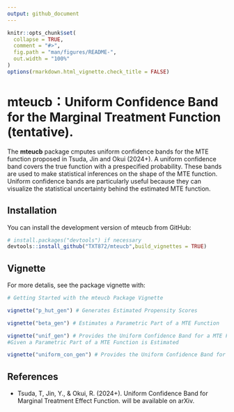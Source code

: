 ```yaml
---
output: github_document
---
```


<!-- README.md is generated from README.Rmd. Please edit that file -->

```r
knitr::opts_chunk$set(
  collapse = TRUE,
  comment = "#>",
  fig.path = "man/figures/README-",
  out.width = "100%"
)
options(rmarkdown.html_vignette.check_title = FALSE) 
```

# mteucb：Uniform Confidence Band for the Marginal Treatment Function (tentative).

<!-- badges: start -->
<!-- badges: end -->

The **mteucb** package cmputes  uniform confidence bands for the MTE function proposed in Tsuda, Jin and Okui (2024+). A uniform confidence band covers the true function with a prespecified probability. These bands are used to make statistical inferences on the shape of the MTE function. Uniform confidence bands are particularly useful because they can visualize the statistical uncertainty behind the estimated MTE function.

## Installation

You can install the development version of mteucb from GitHub:

``` r
# install.packages("devtools") if necessary
devtools::install_github("TXT872/mteucb",build_vignettes = TRUE)
```

## Vignette

For more detalis, see the package vignette with:
``` r
# Getting Started with the mteucb Package Vignette

vignette("p_hut_gen") # Generates Estimated Propensity Scores

vignette("beta_gen") # Estimates a Parametric Part of a MTE Function 

vignette("unif_gen") # Provides the Uniform Confidence Band for a MTE Function 
#Given a Parametric Part of a MTE Function is Estimated

vignette("uniform_con_gen") # Provides the Uniform Confidence Band for a MTE Function from Data.
```

## References

-  Tsuda, T, Jin, Y., & Okui, R. (2024+).
Uniform Confidence Band for Marginal Treatment Effect Function.
will be available on arXiv.

